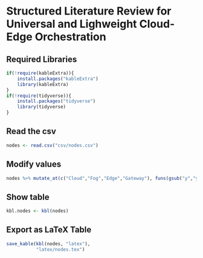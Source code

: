 # Structured Literature Review for Universal and Lighweight Cloud-Edge Orchestration 

## Required Libraries

```r
if(!require(kableExtra)){
    install.packages("kableExtra")
    library(kableExtra)
}
if(!require(tidyverse)){
    install.packages("tidyverse")
    library(tidyverse)
}
```


## Read the csv

```r
nodes <- read.csv("csv/nodes.csv")
```

## Modify values

```r
nodes %>% mutate_at(c("Cloud","Fog","Edge","Gateway"), funs(gsub("y","y",.,)))
```


## Show table

```r
kbl.nodes <- kbl(nodes)
```


## Export as LaTeX Table

```r
save_kable(kbl(nodes, "latex"),
           "latex/nodes.tex")
```

